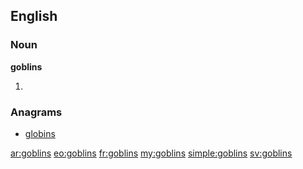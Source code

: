 ==English==

===Noun===
'''goblins'''

# {{plural of|[[goblin]]}}

===Anagrams===
* [[globins#English|globins]]

[[ar:goblins]]
[[eo:goblins]]
[[fr:goblins]]
[[my:goblins]]
[[simple:goblins]]
[[sv:goblins]]